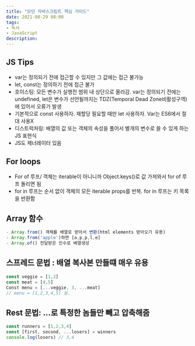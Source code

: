 ```yaml
---
title: "모던 자바스크립트 핵심 가이드"
date: 2021-08-29 08:00
tags:
- 독서
- JavaScript
description:
---
```


## JS Tips

- var는 정의되기 전에 접근할 수 있지만 그 값에는 접근 불가능
- let, const는 정의하기 전에 접근 불가
- 호이스팅: 모든 변수가 실행전 범위 내 상단으로 올라감. var는 정의되기 전에는 undefined, let은 변수가 선언될까지는 TDZ(Temporal Dead Zone비활성구역)에 있어서 오류가 발생
- 기본적으로 const 사용하자. 재할당 필요할 때만 let 사용하자. Var는 ES6에서 절대 사용X
- 디스트럭처링: 배열의 값 또는 객체의 속성을 풀어서 별개의 변수로 쓸 수 있게 하는 JS 표현식
- JS도 제너레이터 있음

## For loops

- For of 루프/ 객체는 iterable이 아니니까 Object.keys()로 값 가져와서 for of 루프 돌리면 됨
- for in 루프는 순서 없이 객체의 모든 iterable props를 반복. for in 루프는 키 목록을 반환함

## Array 함수

```javascript
- Array.from() 객체를 배열로 받아서 변환(html elements 받아오기 유용) 
- Array.from('apple')하면 [a,p,p,l,e]
- Array.of() 전달받은 인수로 배열생성
```

## 스프레드 문법 : 배열 복사본 만들떄 매우 유용

```javascript
const veggie = [1,2]
const meat = [4,5]
Const menu = [...veggie, 3, ...meat]
// menu = [1,2,3,4,5] 됨. 
```

## Rest 문법: ...로 특정한 놈들만 빼고 압축해줌

```javascript
const runners = [1,2,3,4]
const [first, second, ...losers] = winners
console.log(losers) // 3,4
```
